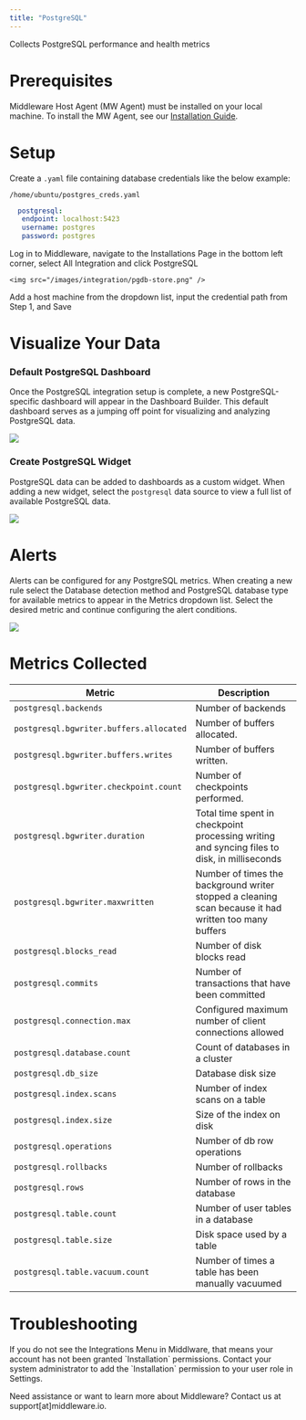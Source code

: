```yaml
---
title: "PostgreSQL"
---
```


Collects PostgreSQL performance and health metrics

# Prerequisites

 Middleware Host Agent (MW Agent) must be installed on your local machine. To install the MW Agent, see our [Installation Guide](https://docs.middleware.io/agent-installation/overview).

# Setup

<Accordion title="Step 1: Create Database Credentials">

   Create a `.yaml` file containing database credentials like the below example:

  `/home/ubuntu/postgres_creds.yaml`

  ```yaml .yaml
    postgresql:
     endpoint: localhost:5423
     username: postgres
     password: postgres
  ```
</Accordion>

<Accordion title="Step 2: Access Integrations">
    Log in to Middleware, navigate to the Installations Page in the bottom left corner, select All Integration and click PostgreSQL

    <img src="/images/integration/pgdb-store.png" />
</Accordion>

<Accordion title="Step 3: Enable Integration">
    Add a host machine from the dropdown list, input the credential path from Step 1, and Save
</Accordion>

# Visualize Your Data

### Default PostgreSQL Dashboard
Once the PostgreSQL integration setup is complete, a new PostgreSQL-specific dashboard will appear in the Dashboard Builder. This default dashboard serves as a jumping off point for visualizing and analyzing PostgreSQL data. 

<img src="/images/integration/postgres-dashboard.png" />

### Create PostgreSQL Widget

PostgreSQL data can be added to dashboards as a custom widget. When adding a new widget, select the `postgresql` data source to view a full list of available PostgreSQL data. 

<img src="/images/integration/postgres-custom-graphs.png" />

# Alerts

Alerts can be configured for any PostgreSQL metrics. When creating a new rule select the Database detection method and PostgreSQL database type for available metrics to appear in the Metrics dropdown list. Select the desired metric and continue configuring the alert conditions.

<img src="/images/integration/postgresql-alerts.png" />

# Metrics Collected

| Metric | Description |
|--------|-------------|
| `postgresql.backends` | Number of backends
| `postgresql.bgwriter.buffers.allocated` | Number of buffers allocated.
| `postgresql.bgwriter.buffers.writes` | Number of buffers written.
| `postgresql.bgwriter.checkpoint.count` | Number of checkpoints performed.
| `postgresql.bgwriter.duration` | Total time spent in checkpoint processing writing and syncing files to disk, in milliseconds
| `postgresql.bgwriter.maxwritten` | Number of times the background writer stopped a cleaning scan because it had written too many buffers
| `postgresql.blocks_read` | Number of disk blocks read
| `postgresql.commits` | Number of transactions that have been committed
| `postgresql.connection.max` | Configured maximum number of client connections allowed
| `postgresql.database.count` | Count of databases in a cluster
| `postgresql.db_size` | Database disk size
| `postgresql.index.scans` | Number of index scans on a table
| `postgresql.index.size` | Size of the index on disk
| `postgresql.operations` | Number of db row operations
| `postgresql.rollbacks` | Number of rollbacks
| `postgresql.rows` | Number of rows in the database
| `postgresql.table.count` | Number of user tables in a database
| `postgresql.table.size` | Disk space used by a table
| `postgresql.table.vacuum.count` | Number of times a table has been manually vacuumed

# Troubleshooting

<Accordion title="Missing Integrations Menu">
  If you do not see the Integrations Menu in Middlware, that means your account has not been granted `Installation` permissions. Contact your system administrator to add the `Installation` permission to your user role in Settings.
</Accordion>

<Note> Need assistance or want to learn more about Middleware? Contact us at support[at]middleware.io. </Note>